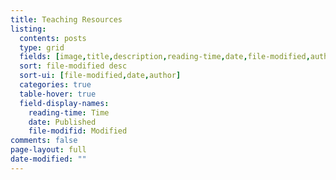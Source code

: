 ```yaml
---
title: Teaching Resources
listing:
  contents: posts
  type: grid
  fields: [image,title,description,reading-time,date,file-modified,author]
  sort: file-modified desc
  sort-ui: [file-modified,date,author]
  categories: true
  table-hover: true
  field-display-names: 
    reading-time: Time
    date: Published
    file-modifid: Modified
comments: false
page-layout: full
date-modified: ""
---
```

